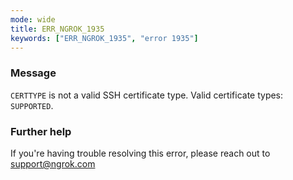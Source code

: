 ```yaml
---
mode: wide
title: ERR_NGROK_1935
keywords: ["ERR_NGROK_1935", "error 1935"]
---
```


### Message

`CERTTYPE` is not a valid SSH certificate type. Valid certificate types: `SUPPORTED`.

### Further help

If you're having trouble resolving this error, please reach out to [support@ngrok.com](mailto:support@ngrok.com?subject=Help%20with%20ERR_NGROK_1935)
